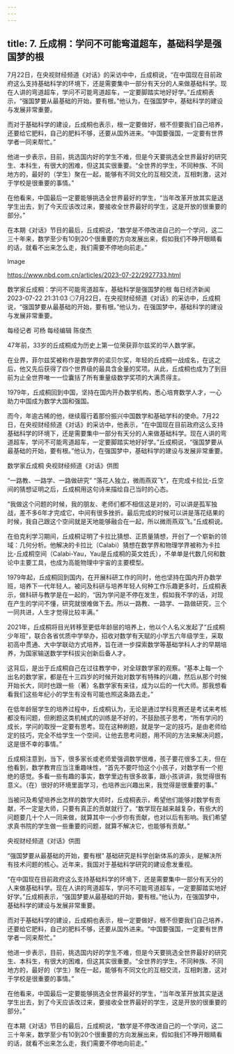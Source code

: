 ```yaml
---
---
---
```

title: 7. 丘成桐：学问不可能弯道超车，基础科学是强国梦的根
---





7月22日，在央视财经频道《对话》的采访中中，丘成桐说，“在中国现在目前政府这么支持基础科学的环境下，还是需要集中一部分有天分的人来做基础科学。现在人讲的弯道超车，学问不可能弯道超车，一定要脚踏实地好好学。”丘成桐表示，“强国梦要从最基础的开始，要有根。”他认为，在强国梦中，基础科学的建设与发展非常重要。



而对于基础科学的建设，丘成桐也表示，根一定要做好，根不但要我们自己培养，还要给它肥料，自己的肥料不够，还要从国外进来。“中国要强国，一定要有世界学者一同来帮忙。”



他进一步表示，目前，挑选国内好的学生不难，但是今天要挑选全世界最好的研究生、本科生，有很大的困难，但这其实很重要。“全世界的学生，不同种族、不同地方的，最好的（学生）聚在一起，能够有不同文化的互相交流，互相刺激，这对于学校是很重要的事情。”



在他看来，中国最后一定要能够挑选全世界最好的学生，“当年改革开放其实是送学生出去，到了今天应该改过来，要接收全世界最好的学生，这是开放的很重要的部分。”



在本期《对话》节目的最后，丘成桐说，“数学是不停改进自己的一个学问，这二三十年来，数学至少有10到20个很重要的方向发展出来，假如我们不睁开眼睛看的话，就看不出来怎么走，我们需要不停地向前走。”

Image

https://www.nbd.com.cn/articles/2023-07-22/2927733.html



数学家丘成桐：学问不可能弯道超车，基础科学是强国梦的根
每日经济新闻2023-07-22 21:31:03
◎7月22日，在央视财经频道《对话》的采访中，丘成桐说，“强国梦要从最基础的开始，要有根。”他认为，在强国梦中，基础科学的建设与发展非常重要。

每经记者 可杨    每经编辑 陈俊杰    

47年前，33岁的丘成桐成为历史上第一位荣获菲尔兹奖的华人数学家。

在业界，菲尔兹奖被称作是数学界的诺贝尔奖，年轻的丘成桐一战成名，在这之后，他又先后获得了四个世界级的最具含金量的奖项。从此，丘成桐也成为了到目前为止全世界唯一一位囊括了所有重量级数学奖项的大满贯得主。

1979年，丘成桐回到中国，坚持在国内开办数学机构，悉心培育数学人才，一心助力中国成为数学大国和强国。

而今，年逾古稀的他，继续履行着那份振兴中国数学和基础学科的使命。7月22日，在央视财经频道《对话》的采访中，他表示，“在中国现在目前政府这么支持基础科学的环境下，还是需要集中一部分有天分的人来做基础科学。现在人讲的弯道超车，学问不可能弯道超车，一定要脚踏实地好好学。”丘成桐说，“强国梦要从最基础的开始，要有根。”他认为，在强国梦中，基础科学的建设与发展非常重要。



数学家丘成桐 央视财经频道《对话》供图

“一路教、一路学、一路做研究”
“落花人独立，微雨燕双飞”，在完成卡拉比-丘空间的猜想证明之后，丘成桐用这句诗来描绘自己当时的心态。

“我做这个问题的时候，我的朋友、老师们都不相信这是对的，可以讲是孤军独战，差不多6年才完成它，中间有很多挫折。最后完成的时候可以讲是落花结果的时候，我自己跟这个空间就是天地能够融合在一起，所以微雨燕双飞。”丘成桐说。

在伯克利学习期间，丘成桐证明了卡拉比猜想、正质量猜想，开创了一个崭新的领域：几何分析。他解决的卡拉比（Calabi）猜想在数学界和物理学界被称为卡拉比-丘成桐空间（Calabi-Yau，Yau是丘成桐的英文姓氏），不单单是代数几何和数论中主要工具，也成为高能物理中宇宙的主要模型。

1979年起，丘成桐回到国内，在开展科研工作的同时，他也坚持在国内开办数学班，培养下一代年轻人。被问及科研与培养年轻人何种工作乐趣更多时，丘成桐表示，做科研与教学是在一起的，“因为学问是不停在发生，假如我不学的话，对现在产生的学问不懂，研究就很难做下去。所以一路教、一路学、一路做研究，三个一同共进，人生才觉得比较丰满。”

2021年，丘成桐将目光转移至更低年龄层的培养上，他以个人名义发起了“丘成桐少年班”，联合各省优质中学举办，招收对数学有天赋的小学五六年级学生，采取初高中贯通、大中学联动方式培养，旨在进一步探索数学等基础学科人才的早期培养，为国家输送数学学科拔尖创新后备人才。

这背后，是出于丘成桐自己在过往教学中，对全球数学家的观察。“基本上每一个出名的数学家，都是在十三四岁的时候开始对数学有特殊的兴趣，然后从那个时候开始长大，同时也跟一些（著）名数学家有来往，成为以后的一代大师。那我想看看我们这些年纪小的学生有没有可能也照这条路去走。”

在低年龄层学生的培养过程中，丘成桐认为，无论是通过学科竞赛还是考试来考核都没有问题，但刷题这类机械式的训练是不好的，不鼓励孩子思考，“所有学问的成长，学问的取授一定要有思考。现在这种刷题，就是学一定的技巧，是由老师给定的技巧，完全不给学生一个空间，让他去思考问题，用不同的方法来解决问题，这是很不幸的事情。”

丘成桐注意到，当下，很多家长或老师爱强调数学很难，孩子要花很多工夫，但在他看到，数学教育应当注重趣味性，“首先不要吓怕这个小孩子，对数学有一个拒绝的感觉。多看一些有趣的事实，数学里边有很多故事，跟小孩讲讲，我觉得很有意义。（在）很好的环境里面学习，也培养出兴趣出来，我觉得是很重要的事。”

当被问及希望培养出怎样的数学大师时，丘成桐表示，希望他们能够对数学有贡献，不一定是大师，只要有真正的贡献就行了。“数学现在越来越复杂，有些大的问题要几十个人一同来做，就算其中一小步你有贡献，也对以后有影响。我们希望求真书院的学生做一些重要的问题，就算不解决它，也能够有贡献。”



央视财经频道《对话》供图

“强国梦要从最基础的开始，要有根”
基础研究是科学创新体系的源头，是解决所有技术问题的核心。近年来，我国对于基础科学研究的建设愈发重视。

“在中国现在目前政府这么支持基础科学的环境下，还是需要集中一部分有天分的人来做基础科学。现在人讲的弯道超车，学问不可能弯道超车，一定要脚踏实地好好学。”丘成桐表示，“强国梦要从最基础的开始，要有根。”他认为，在强国梦中，基础科学的建设与发展非常重要。

而对于基础科学的建设，丘成桐也表示，根一定要做好，根不但要我们自己培养，还要给它肥料，自己的肥料不够，还要从国外进来。“中国要强国，一定要有世界学者一同来帮忙。”

他进一步表示，目前，挑选国内好的学生不难，但是今天要挑选全世界最好的研究生、本科生，有很大的困难，但这其实很重要。“全世界的学生，不同种族、不同地方的，最好的（学生）聚在一起，能够有不同文化的互相交流，互相刺激，这对于学校是很重要的事情。”

在他看来，中国最后一定要能够挑选全世界最好的学生，“当年改革开放其实是送学生出去，到了今天应该改过来，要接收全世界最好的学生，这是开放的很重要的部分。”

在本期《对话》节目的最后，丘成桐说，“数学是不停改进自己的一个学问，这二三十年来，数学至少有10到20个很重要的方向发展出来，假如我们不睁开眼睛看的话，就看不出来怎么走，我们需要不停地向前走。”


